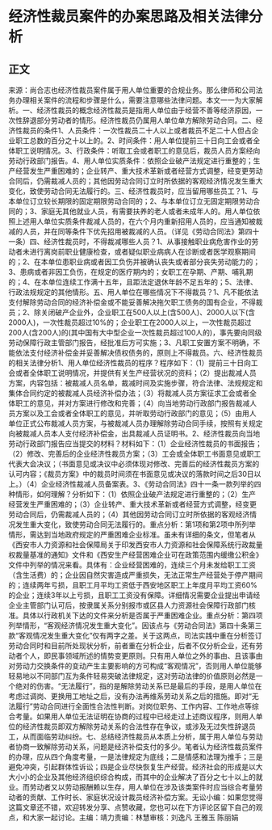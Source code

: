 # 经济性裁员案件的办案思路及相关法律分析
## 正文
来源：尚合志也经济性裁员案件属于用人单位重要的合规业务。那么律师和公司法务办理相关案件的流程和步骤是什么，需要注意哪些法律问题。本文一一为大家解析。一、经济性裁员的概念经济性裁员是指用人单位由于经营不善等经济原因，一次性辞退部分劳动者的情形。经济性裁员仍属用人单位单方解除劳动合同。二、经济性裁员的条件1、人员条件：一次性裁员二十人以上或者裁员不足二十人但占企业职工总数的百分之十以上的。2、时间条件：用人单位提前三十日向工会或者全体职工说明情况。3、行政条件：听取工会或者职工的意见后，裁员人员方案经向劳动行政部门报告。4、用人单位实质条件：依照企业破产法规定进行重整的；生产经营发生严重困难的；企业转产、重大技术革新或者经营方式调整，经变更劳动合同后，仍需裁减人员的；其他因劳动合同订立时所依据的客观经济情况发生重大变化，致使劳动合同无法履行的。三、经济性裁员时，应当留用哪些员工？1、与本单位订立较长期限的固定期限劳动合同的；2、与本单位订立无固定期限劳动合同的；3、家庭无其他就业人员，有需要扶养的老人或者未成年人的。用人单位依照上述用人单位实质条件裁减人员的，在六个月内重新招用人员的，应当通知被裁减的人员，并在同等条件下优先招用被裁减的人员。（详见《劳动合同法》第四十一条）四、经济性裁员时，不得裁减哪些人员？1、从事接触职业病危害作业的劳动者未进行离岗前职业健康检查，或者疑似职业病病人在诊断或者医学观察期间的；2、在本单位患职业病或者因工负伤并被确认丧失或者部分丧失劳动能力的；3、患病或者非因工负伤，在规定的医疗期内的；女职工在孕期、产期、哺乳期的；4、在本单位连续工作满十五年，且距法定退休年龄不足五年的；5、法律、行政法规规定的其他情形。五、用人单位在哪些情况下不得裁员？1、凡不能依法支付解除劳动合同的经济补偿金或不能妥善解决拖欠职工债务的国有企业，不得裁员；2、除关闭破产企业外，企业职工在500人以上(含500人)、2000人以下(含2000人)，一次性裁员超过10%的；企业职工在2000人以上，一次性裁员超过200人(含200人)的(其中国有大中型企业一次性裁员超过100人的)，事先要向同级劳动保障行政主管部门报告，经批准后方可实施；3、凡职工安置方案不明确，不能依法支付经济补偿金并妥善解决债权债务的，原则上不得裁员。六、经济性裁员的相关法律分析1、用人单位经济性裁员的程序？程序如下：（1）提前三十日向工会或者全体职工说明情况，并提供有关生产经营状况的资料；（2）提出裁减人员方案，内容包括：被裁减人员名单，裁减时间及实施步骤，符合法律、法规规定和集体合同约定的被裁减人员经济补偿办法；（3）将裁减人员方案征求工会或者全体职工的意见，并对方案进行修改和完善；（4）向当地劳动行政部门报告裁减人员方案以及工会或者全体职工的意见，并听取劳动行政部门的意见；（5）由用人单位正式公布裁减人员方案，与被裁减人员办理解除劳动合同手续，按照有关规定向被裁减人员本人支付经济补偿金，出具裁减人员证明书。2、经济性裁员向当地劳动行政部门报告应当提交的材料？材料如下：（1）企业经济性裁员的书面报告；（2）修改、完善后的企业经济性裁员方案；（3）工会或全体职工书面意见或职工代表大会决议；（书面意见或决议中必须体现对修改、完善后的经济性裁员方案的认可内容；《裁员方案》中的裁员时间须在书面意见或决议的落款时间之后30日以上。）（4）企业经济性裁减人员备案表。3、《劳动合同法》四十一条一款列举的四种情形，如何理解？分析如下：（1）依照企业破产法规定进行重整的；（2）生产经营发生严重困难的；（3）企业转产、重大技术革新或者经营方式调整，经变更劳动合同后，仍需裁减人员的；（4）其他因劳动合同订立时所依据的客观经济情况发生重大变化，致使劳动合同无法履行的。重点分析：第1项和第2项中所列举情形，需达到当地政府规定的严重困难企业标准。虽未有详细的条文，但笔者从《西安市人力资源和社会保障局关于印发西安市人力资源和社会保障系统行政裁量权裁量基准的通知》文件和《西安生产经营困难企业可在政策范围内缓缴公积金》文件中列举的情况来看。具体有：企业经营困难的，连续三个月未发给职工工资（含生活费）的；企业因自然灾害造成严重损失，无法正常生产经营处于停产期间的；连续两年亏损，且职工月平均工资低于西安地区职工上年度月平均工资60%的企业；连续3年以上亏损，且职工工资没有保障。详细情况需要企业提出申请经企业主管部门认可后，按隶属关系分别报市或区县人力资源社会保障行政部门核准。具体以行政机关下达的文件来分析是否属于严重困难企业。重点分析：第四项列举情形，“客观经济情况发生重大变化”。因该点与《劳动合同法》第四十条第三款“客观情况发生重大变化”仅有两字之差。关于这两点，司法实践中重在分析签订劳动合同时和目前所处现状分析，前者重在分析企业，后者不仅分析企业，还有劳动者个人，即民事领域所述的情势变更原则。只有用人单位之外的事由、且该事由对劳动力交换条件的变动产生主要影响的方可构成“客观情况”，否则用人单位能够轻易地以不同部门互为条件轻易突破法律规定，这对劳动法律的价值原则必然是一个绝对的伤害。“无法履行”，指的是解除劳动关系已是最后的手段，是用人单位在考虑过调岗、更换用工地址之后，没有办法再维系劳动关系之后的措施。即对“无法履行”劳动合同进行全面性合法性判断。对岗位职务、工作内容、工作地点等综合考量。如果用人单位无法证明在协商的过程中已经走过上述商议程序，则用人单位的经济性裁员即双方解除劳动关系的合法性存在争议，或涉及无过失性辞退员工，从而面临劳动纠纷。七、总结经济性裁员从本质上分析，属于用人单位与劳动者协商一致解除劳动关系，问题是经济补偿支付的多少。笔者认为经济性裁员案件的办理，应从四个角度考量，一是法律规定为底线；二是情感和法理为推手；三是避免冲突，引起群体性诉讼；四是企业尽快恢复生产经营。经济社会的形成是以大大小小的企业及其他经济组织综合构成，而其中的企业解决了百分之七十以上的就业。而劳动者又以劳动报酬赖以生存，用人单位在涉及该类案件时应当综合考量劳动者的贡献、工作时长、家庭状况设计裁员经济补偿方案。无讼小编：如果您觉得这篇文章还不错，欢迎转发分享、点赞收藏，您也可以在下方评论区留下自己的观点，和大家一起讨论。主编：靖力责编：林慧审核：刘逸凡 王雅玉 陈丽娟